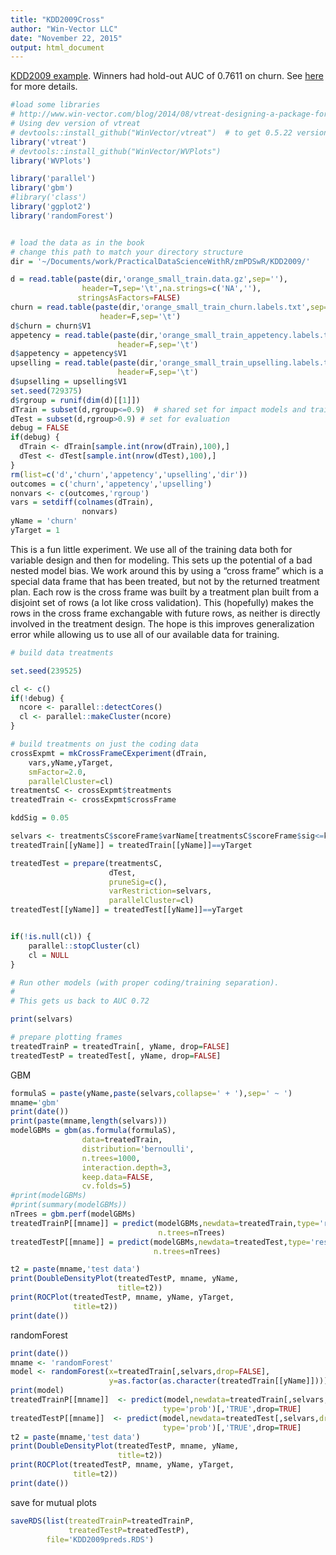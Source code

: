 ```yaml
---
title: "KDD2009Cross"
author: "Win-Vector LLC"
date: "November 22, 2015"
output: html_document
---
```


[KDD2009 example](http://www.sigkdd.org/kdd-cup-2009-customer-relationship-prediction).  Winners had hold-out AUC of 0.7611 on churn.   See [here](https://github.com/WinVector/zmPDSwR/tree/master/KDD2009) for more details.


```r
#load some libraries
# http://www.win-vector.com/blog/2014/08/vtreat-designing-a-package-for-variable-treatment/
# Using dev version of vtreat
# devtools::install_github("WinVector/vtreat")  # to get 0.5.22 version with vtreat::mkCrossFrameCExperiment()
library('vtreat')
# devtools::install_github("WinVector/WVPlots")
library('WVPlots')

library('parallel')
library('gbm')
#library('class')
library('ggplot2')
library('randomForest')


# load the data as in the book
# change this path to match your directory structure
dir = '~/Documents/work/PracticalDataScienceWithR/zmPDSwR/KDD2009/' 

d = read.table(paste(dir,'orange_small_train.data.gz',sep=''),
                header=T,sep='\t',na.strings=c('NA',''), 
               stringsAsFactors=FALSE)
churn = read.table(paste(dir,'orange_small_train_churn.labels.txt',sep=''),
                    header=F,sep='\t')
d$churn = churn$V1
appetency = read.table(paste(dir,'orange_small_train_appetency.labels.txt',sep=''),
                        header=F,sep='\t')
d$appetency = appetency$V1
upselling = read.table(paste(dir,'orange_small_train_upselling.labels.txt',sep=''),
                        header=F,sep='\t')
d$upselling = upselling$V1
set.seed(729375)
d$rgroup = runif(dim(d)[[1]])
dTrain = subset(d,rgroup<=0.9)  # shared set for impact models and training
dTest = subset(d,rgroup>0.9) # set for evaluation
debug = FALSE
if(debug) {
  dTrain <- dTrain[sample.int(nrow(dTrain),100),]
  dTest <- dTest[sample.int(nrow(dTest),100),]
}
rm(list=c('d','churn','appetency','upselling','dir'))
outcomes = c('churn','appetency','upselling')
nonvars <- c(outcomes,'rgroup')
vars = setdiff(colnames(dTrain),
                nonvars)
yName = 'churn'
yTarget = 1
```


This is a fun little experiment.  We use all of the training data both for variable design and then for modeling.  This sets up the potential of a bad nested model bias.   We work around this by using a "cross frame" which is a special data frame that has been treated, but not by the returned treatment plan.  Each row is the cross frame was built by a treatment plan built from a disjoint set of rows (a lot like cross validation).  This (hopefully) makes the rows in the cross frame exchangable with future rows, as neither is directly involved in the treatment design.  The hope is this improves generalization error while allowing us to use all of our available data for training.


```r
# build data treatments

set.seed(239525)

cl <- c()
if(!debug) {
  ncore <- parallel::detectCores()
  cl <- parallel::makeCluster(ncore)
}

# build treatments on just the coding data
crossExpmt = mkCrossFrameCExperiment(dTrain,
    vars,yName,yTarget,
    smFactor=2.0, 
    parallelCluster=cl)
treatmentsC <- crossExpmt$treatments
treatedTrain <- crossExpmt$crossFrame

kddSig = 0.05

selvars <- treatmentsC$scoreFrame$varName[treatmentsC$scoreFrame$sig<=kddSig]
treatedTrain[[yName]] = treatedTrain[[yName]]==yTarget

treatedTest = prepare(treatmentsC,
                      dTest,
                      pruneSig=c(),
                      varRestriction=selvars,
                      parallelCluster=cl)
treatedTest[[yName]] = treatedTest[[yName]]==yTarget


if(!is.null(cl)) {
    parallel::stopCluster(cl)
    cl = NULL
}
```





```r
# Run other models (with proper coding/training separation).
#
# This gets us back to AUC 0.72

print(selvars)

# prepare plotting frames
treatedTrainP = treatedTrain[, yName, drop=FALSE]
treatedTestP = treatedTest[, yName, drop=FALSE]
```

GBM

```r
formulaS = paste(yName,paste(selvars,collapse=' + '),sep=' ~ ')
mname='gbm'
print(date())
print(paste(mname,length(selvars)))
modelGBMs = gbm(as.formula(formulaS),
                data=treatedTrain,
                distribution='bernoulli',
                n.trees=1000,
                interaction.depth=3,
                keep.data=FALSE,
                cv.folds=5)
#print(modelGBMs)
#print(summary(modelGBMs))
nTrees = gbm.perf(modelGBMs)
treatedTrainP[[mname]] = predict(modelGBMs,newdata=treatedTrain,type='response',
                                 n.trees=nTrees) 
treatedTestP[[mname]] = predict(modelGBMs,newdata=treatedTest,type='response',
                                n.trees=nTrees)

t2 = paste(mname,'test data')
print(DoubleDensityPlot(treatedTestP, mname, yName, 
                        title=t2))
print(ROCPlot(treatedTestP, mname, yName, yTarget,
              title=t2))
print(date())
```

randomForest

```r
print(date())
mname <- 'randomForest'
model <- randomForest(x=treatedTrain[,selvars,drop=FALSE],
                      y=as.factor(as.character(treatedTrain[[yName]])))
print(model)
treatedTrainP[[mname]]  <- predict(model,newdata=treatedTrain[,selvars,drop=FALSE],
                                  type='prob')[,'TRUE',drop=TRUE]
treatedTestP[[mname]]  <- predict(model,newdata=treatedTest[,selvars,drop=FALSE],
                                  type='prob')[,'TRUE',drop=TRUE]
t2 = paste(mname,'test data')
print(DoubleDensityPlot(treatedTestP, mname, yName, 
                        title=t2))
print(ROCPlot(treatedTestP, mname, yName, yTarget,
              title=t2))
print(date())
```

save for mutual plots

```r
saveRDS(list(treatedTrainP=treatedTrainP,
             treatedTestP=treatedTestP),
        file='KDD2009preds.RDS')
```
